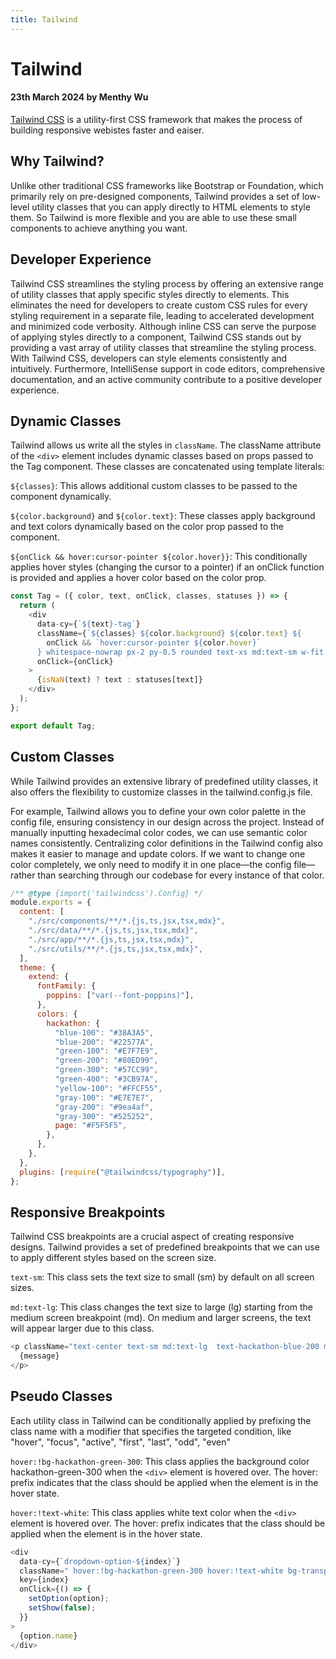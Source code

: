 ```yaml
---
title: Tailwind
---
```


# Tailwind

#### 23th March 2024 by Menthy Wu

[Tailwind CSS](https://tailwindcss.com/) is a utility-first CSS framework that makes the process of building responsive webistes faster and eaiser.

## Why Tailwind?

Unlike other traditional CSS frameworks like Bootstrap or Foundation, which primarily rely on pre-designed components, Tailwind provides a set of low-level utility classes that you can apply directly to HTML elements to style them. So Tailwind is more flexible and you are able to use these small components to achieve anything you want.

## Developer Experience

Tailwind CSS streamlines the styling process by offering an extensive range of utility classes that apply specific styles directly to elements. This eliminates the need for developers to create custom CSS rules for every styling requirement in a separate file, leading to accelerated development and minimized code verbosity. Although inline CSS can serve the purpose of applying styles directly to a component, Tailwind CSS stands out by providing a vast array of utility classes that streamline the styling process. With Tailwind CSS, developers can style elements consistently and intuitively. Furthermore, IntelliSense support in code editors, comprehensive documentation, and an active community contribute to a positive developer experience.

## Dynamic Classes

Tailwind allows us write all the styles in `className`. The className attribute of the `<div>` element includes dynamic classes based on props passed to the Tag component. These classes are concatenated using template literals:

`${classes}`: This allows additional custom classes to be passed to the component dynamically.

`${color.background}` and `${color.text}`: These classes apply background and text colors dynamically based on the color prop passed to the component.

`${onClick && hover:cursor-pointer ${color.hover}}`: This conditionally applies hover styles (changing the cursor to a pointer) if an onClick function is provided and applies a hover color based on the color prop.

```js title="src/components/dynamic/admin/Tag.jsx"
const Tag = ({ color, text, onClick, classes, statuses }) => {
  return (
    <div
      data-cy={`${text}-tag`}
      className={`${classes} ${color.background} ${color.text} ${
        onClick && `hover:cursor-pointer ${color.hover}`
      } whitespace-nowrap px-2 py-0.5 rounded text-xs md:text-sm w-fit m-0`}
      onClick={onClick}
    >
      {isNaN(text) ? text : statuses[text]}
    </div>
  );
};

export default Tag;
```

## Custom Classes

While Tailwind provides an extensive library of predefined utility classes, it also offers the flexibility to customize classes in the tailwind.config.js file.

For example, Tailwind allows you to define your own color palette in the config file, ensuring consistency in our design across the project. Instead of manually inputting hexadecimal color codes, we can use semantic color names consistently. Centralizing color definitions in the Tailwind config also makes it easier to manage and update colors. If we want to change one color completely, we only need to modify it in one place—the config file—rather than searching through our codebase for every instance of that color.

```js title="tailwind.config.js"
/** @type {import('tailwindcss').Config} */
module.exports = {
  content: [
    "./src/components/**/*.{js,ts,jsx,tsx,mdx}",
    "./src/data/**/*.{js,ts,jsx,tsx,mdx}",
    "./src/app/**/*.{js,ts,jsx,tsx,mdx}",
    "./src/utils/**/*.{js,ts,jsx,tsx,mdx}",
  ],
  theme: {
    extend: {
      fontFamily: {
        poppins: ["var(--font-poppins)"],
      },
      colors: {
        hackathon: {
          "blue-100": "#38A3A5",
          "blue-200": "#22577A",
          "green-100": "#E7F7E9",
          "green-200": "#80ED99",
          "green-300": "#57CC99",
          "green-400": "#3CB97A",
          "yellow-100": "#FFCF55",
          "gray-100": "#E7E7E7",
          "gray-200": "#9ea4af",
          "gray-300": "#525252",
          page: "#F5F5F5",
        },
      },
    },
  },
  plugins: [require("@tailwindcss/typography")],
};
```

## Responsive Breakpoints

Tailwind CSS breakpoints are a crucial aspect of creating responsive designs. Tailwind provides a set of predefined breakpoints that we can use to apply different styles based on the screen size.

`text-sm`: This class sets the text size to small (sm) by default on all screen sizes.

`md:text-lg`: This class changes the text size to large (lg) starting from the medium screen breakpoint (md). On medium and larger screens, the text will appear larger due to this class.

```js
<p className="text-center text-sm md:text-lg  text-hackathon-blue-200 m-0">
  {message}
</p>
```

## Pseudo Classes

Each utility class in Tailwind can be conditionally applied by prefixing the class name with a modifier that specifies the targeted condition, like "hover", "focus", "active", "first", "last", "odd", "even"

`hover:!bg-hackathon-green-300`: This class applies the background color hackathon-green-300 when the `<div>` element is hovered over. The hover: prefix indicates that the class should be applied when the element is in the hover state.

`hover:!text-white`: This class applies white text color when the `<div>` element is hovered over. The hover: prefix indicates that the class should be applied when the element is in the hover state.

```js title="src/components/dynamic/admin/services/Dropdown.jsx"
<div
  data-cy={`dropdown-option-${index}`}
  className=" hover:!bg-hackathon-green-300 hover:!text-white bg-transparent overflow-hidden px-3 py-1 last:rounded-b-lg"
  key={index}
  onClick={() => {
    setOption(option);
    setShow(false);
  }}
>
  {option.name}
</div>
```
